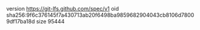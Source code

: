 version https://git-lfs.github.com/spec/v1
oid sha256:9f6c376145f7a430713ab20f6498ba9859682904043cb8106d78009df17ba18d
size 95444
